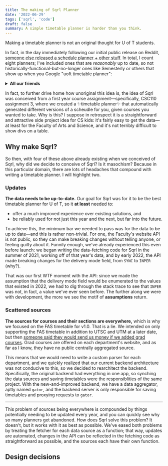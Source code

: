 ```yaml
---
title: The making of Sqrl Planner
date: '2022-06-29'
tags: ['sqrl', 'code']
draft: false
summary: A simple timetable planner is harder than you think.
---
```


<TOCInline toc={props.toc} exclude="Overview" toHeading={3} asDisclosure />

Making a timetable planner is not an original thought for U of T students.

In fact, in the day immediately following our initial public release on Reddit, [someone else released a schedule planner + other stuff](https://www.reddit.com/r/UofT/comments/vi7e9a/introducing_uoft_index/). In total, I count eight planners; I've included ones that are *reasonably* up to date, so not historically-functional-but-no-longer ones like Semesterly or others that show up when you Google "uoft timetable planner":
<details className="p-2 px-6">
<summary><strong>All our friends</strong></summary>
- [the official ArtSci timetable](https://timetable.iit.artsci.utoronto.ca), the "official" one that would not scroll properly,
- [Griddy](http://griddy.org), the one everybody used before 2022,
- [VIAPlanner](https://timetable.viaplanner.ca/about), a planner with autogeneration,
- [Courseography Grid](https://courseography.cdf.toronto.edu/grid),
- [the new official TTB planner](https://uoftindex.ca/timetable) (whose API we plan to steal),
- [the PalmTree Studios app](https://palmtree.studio/uoftimetable/),
- [U of T Index](https://uoftindex.ca/timetable), and of course,
- [Sqrl Planner](https://app.sqrlplanner.com).
</details>

In fact, to further drive home how unoriginal this idea is, the idea of Sqrl was conceived from a first year course assignment—specifically, CSC110 assignment 3, where we created a ✨timetable planner✨ that automatically generated different versions of a scheudle for you, given courses you wanted to take. Why is this? I suppose in retrospect it is a straightforward and attractive side project idea for CS kids: it's fairly easy to get the data—at least for the Faculty of Arts and Science, and it's not terribly difficult to show divs on a table.

## Why make Sqrl?
So then, with four of these above already existing when we conceived of Sqrl, why did we decide to conceive of Sqrl? Is it masochism? Because in this particular domain, there are lots of headaches that compound with writing a timetable planner. I will highlight two.

### Updates
**The data needs to be up-to-date.** Our goal for Sqrl was for it to be the best timetable planner for U of T, so it **at least** needed to:
- offer a much improved experience over existing solutions, and
- be reliably used for not just this year and the next, but far into the future. 

To achieve this, the minimum bar we needed to pass was for the data to be up to date—and this is rather non-trivial. For one, the Faculty's website API is not public, so they can make breaking changes without telling anyone, or feeling guilty about it. Funnily enough, we've already experienced this even before launch: we began writing the data-fetching code for Sqrl in the summer of 2021, working off of that year's data, and by early 2022, the API made breaking changes for the delivery mode field, from `SYNC` to `INPER` (why?).

That was our first WTF moment with the API: since we made the assumption that the delivery mode field would be enumerated to the values that existed in 2022, we had to dig through the stack trace to see that `INPER` was not, in fact, a value we've ever seen before. The further along we were with development, the more we see the motif of **assumptions** return.

### Scattered sources
**The sources for courses and their sections are everywhere,** which is why we focused on the FAS timetable for v1.0. That is a lie. We intended on only supporting the FAS timetable in addition to UTSC and UTM at a later date, but then [someone said they would send us money if we added grad courses](https://www.reddit.com/r/UofT/comments/vhdkcy/comment/id7sgfg/). Grad courses are offered on each department's website, and as far as I know, they have no public centrally aggregated source. 

This means that we would need to write a custom parser for each department, and we quickly realized that our current backend architecture was not conducive to this, so we decided to rearchitect the backend. Specifically, the original backend had everything in one app, so synching the data sources and saving timetables were the responsiblities of the same project. With the new-and-improved backend, we have a data aggregator, aptly named `gator`, and the backend server is only responsible for saving timetables and proxying requests to `gator`.

---
This problem of sources being everywhere is compounded by things potentially needing to be updated every year, and you can quickly see why so many planners get abandoned. How does Sqrl solve this problem? It doesn't, but it works with it as best as possible. We've eased both problems by treating the fetcher for each data source as a function; that way, updates are automated, changes in the API can be reflected in the fetching code as straightforward as possible, and the sources each have their own function.

## Design decisions